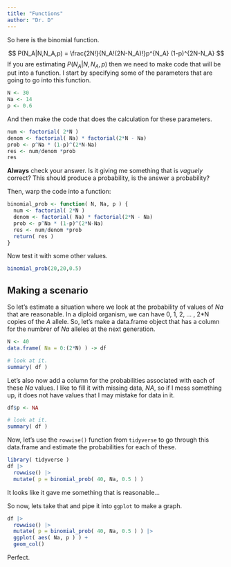 ```yaml
---
title: "Functions"
author: "Dr. D"
---
```


So here is the binomial function.

$$
P(N_A|N,N_A,p) = \frac{2N!}{N_A!(2N-N_A)!}p^{N_A} (1-p)^{2N-N_A}
$$
If you are estimating $P(N_A|N,N_A,p)$ then we need to make code that will be put into a function.  I start by specifying some of the parameters that are going to go into this function.

```r
N <- 30
Na <- 14
p <- 0.6
```

And then make the code that does the calculation for these parameters.

```r
num <- factorial( 2*N )
denom <- factorial( Na) * factorial(2*N - Na)
prob <- p^Na * (1-p)^(2*N-Na)  
res <- num/denom *prob
res
```

**Always** check your answer.  Is it giving me something that is *vaguely* correct? This should produce a probability, is the answer a probability? 

Then, warp the code into a function:

```r
binomial_prob <- function( N, Na, p ) { 
  num <- factorial( 2*N )
  denom <- factorial( Na) * factorial(2*N - Na)
  prob <- p^Na * (1-p)^(2*N-Na)  
  res <- num/denom *prob
  return( res )
}
```

Now test it with some other values.

```r
binomial_prob(20,20,0.5)
```


## Making a scenario

So let's estimate a situation where we look at the probability of values of $Na$ that are reasonable.  In a diploid organism, we can have 0, 1, 2, ... , 2*N copies of the $A$ allele.  So, let's make a data.frame object that has a column for the numbrer of $Na$ alleles at the next generation.

```r
N <- 40 
data.frame( Na = 0:(2*N) ) -> df 

# look at it.
summary( df )
```

Let's also now add a column for the probabilities associated with each of these $Na$ values.  I like to fill it with missing data, $NA$, so if I mess something up, it does not have values that I may mistake for data in it.

```r
df$p <- NA

# look at it.
summary( df )
```

Now, let's use the `rowwise()` function from `tidyverse` to go through this data.frame and estimate the probabilities for each of these.

```r
library( tidyverse )
df |>
  rowwise() |>
  mutate( p = binomial_prob( 40, Na, 0.5 ) ) 
```


It looks like it gave me something that is reasonable...

So now, lets take that and pipe it into `ggplot` to make a graph.

```r
df |>
  rowwise() |>
  mutate( p = binomial_prob( 40, Na, 0.5 ) ) |>
  ggplot( aes( Na, p ) ) +
  geom_col() 
```



Perfect.









